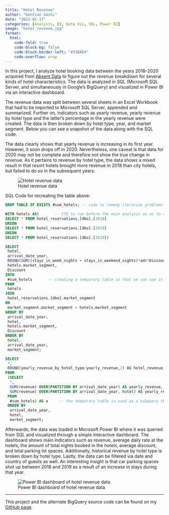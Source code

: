 ```yaml
---
title: "Hotel Revenue"
author: "Gentian Gashi"
date: "2023-01-17"
categories: [Analysis, BI, Data Viz, SQL, Power BI]
image: "hotel_revenue.jpg"
format:
  html:
    code-fold: true
    code-block-bg: false
    code-block-border-left: "#31BAE9"
    code-overflow: wrap
---
```


In this project, I analyze hotel booking data between the years 2018--2020 acquired from [Absent Data](https://absentdata.com/hotel_revenue_historical_full/) to figure out the revenue breakdown for several kinds of hotel characteristics. The data is analyzed in SQL (Microsoft SQL Server, and simultaneously in Google's BigQuery) and visualized in Power BI via an interactive dashboard.

The revenue data was split between several sheets in an Excel Workbook that had to be imported to Microsoft SQL Server, appended and summarized. Further on, indicators such as yearly revenue, yearly revenue by hotel type and the latter's percentage in the yearly revenue were created. The data is then broken down by hotel type, year, and market segment. Below you can see a snapshot of the data along with the SQL code.

The data clearly shows that yearly revenue is increasing in its first year. However, it soon drops off in 2020. Nevertheless, one caveat is that data for 2020 may not be complete and therefore not show the true change in revenue. As it pertains to revenue by hotel type, the data shows a mixed result in that resort hotels brought more revenue in 2018 than city hotels, but failed to do so in the subsequent years.

![Hotel revenue data](hotel_data.jpg)

SQL Code for recreating the table above:

``` sql
DROP TABLE IF EXISTS #sum_hotels; -- code to remedy iterative problems with temporary tables

WITH hotels AS(       -- CTE to run before the main analysis so as to combine all the yearly tables
SELECT * FROM hotel_reservations.[dbo].[2018]
UNION
SELECT * FROM hotel_reservations.[dbo].[2019]
UNION
SELECT * FROM hotel_reservations.[dbo].[2020])

SELECT         
 hotel,
 arrival_date_year,
 ROUND(SUM((stays_in_week_nights + stays_in_weekend_nights)*adr*Discount),2) AS revenue,
 hotels.market_segment,
 Discount
INTO 
 #sum_hotels       -- creating a temporary table so that we can use it later on for creating more variables inside of it
FROM 
 hotels
JOIN 
 hotel_reservations.[dbo].market_segment
ON
 market_segment.market_segment = hotels.market_segment
GROUP BY
 arrival_date_year, 
 hotel, 
 hotels.market_segment,
 Discount
ORDER BY
 hotel,
 arrival_date_year,
 market_segment;

SELECT 
 *, 
 ROUND(yearly_revenue_by_hotel_type/yearly_revenue,2) AS hotel_revenue_share
FROM
 (SELECT 
  *,
  SUM(revenue) OVER(PARTITION BY arrival_date_year) AS yearly_revenue,
  SUM(revenue) OVER(PARTITION BY arrival_date_year, hotel) AS yearly_revenue_by_hotel_type
 FROM 
  #sum_hotels) AS a     -- the temporary table is used as a subquery that contains window variables that will be used to calculate indicators in the main query
 ORDER BY 
  arrival_date_year,
  hotel,
  market_segment;
```

Afterwards, the data was loaded in Microsoft Power BI where it was queried from SQL and visualized through a simple interactive dashboard. The dashboard shows main indicators such as revenue, average daily rate at the hotels, the amount of total nights booked in the hotels, average discount, and total parking lot spaces. Additionally, historical revenue by hotel type is broken down by hotel type. Lastly, the data can be filtered via date and country of guests as well. An interesting insight is that car parking spaces shot up between 2018 and 2019 as a result of an increase in stays during that year.

![Power BI dashboard of hotel revenue data](hotel_revenue.jpg)

------------------------------------------------------------------------

This project and the alternate BigQuery source code can be found on my [GitHub page](https://github.com/gentiang/hotel_reservations).